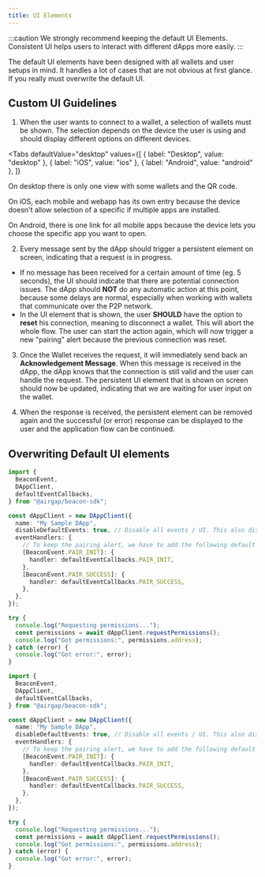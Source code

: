 ```yaml
---
title: UI Elements
---
```



:::caution
We strongly recommend keeping the default UI Elements.
Consistent UI helps users to interact with different dApps more easily.
:::

The default UI elements have been designed with all wallets and user setups in mind.
It handles a lot of cases that are not obvious at first glance. If you really must overwrite the default UI.

## Custom UI Guidelines

1. When the user wants to connect to a wallet, a selection of wallets must be shown.
   The selection depends on the device the user is using and should display different options on different devices.

<Tabs
  defaultValue="desktop"
  values={[
    { label: "Desktop", value: "desktop" },
    { label: "iOS", value: "ios" },
    { label: "Android", value: "android" },
  ]}
>
<TabItem value="desktop">

On desktop there is only one view with some wallets and the QR code.

<BrowserWindow url="https://mydapp.com">

<DynamicImage
  src="../../static/img/beacon-pairing-ui.png"
  alt="Beacon Pairing"
/>

</BrowserWindow>

</TabItem>
<TabItem value="ios">

On iOS, each mobile and webapp has its own entry because the device doesn't allow selection of a specific if multiple apps are installed.

<BrowserWindow url="https://mydapp.com">

<DynamicImage
  src="../../static/img/beacon-ios-pairing.png"
  alt="Beacon Pairing"
/>

<DynamicImage
  src="../../static/img/beacon-ios-pairing-2.png"
  alt="Beacon Pairing"
/>

</BrowserWindow>

</TabItem>
<TabItem value="android">

On Android, there is one link for all mobile apps because the device lets you choose the specific app you want to open.

<DynamicImage
  src="../../static/img/beacon-android-pairing.png"
  alt="Beacon Pairing"
/>

<DynamicImage
  src="../../static/img/beacon-android-pairing-2.png"
  alt="Beacon Pairing"
/>

</TabItem>
</Tabs>

2. Every message sent by the dApp should trigger a persistent element on screen, indicating that a request is in progress.

<BrowserWindow url="https://mydapp.com">

<DynamicImage src="../../static/img/beacon-loading.gif" alt="Beacon Loading" />

</BrowserWindow>

- If no message has been received for a certain amount of time (eg. 5 seconds), the UI should indicate that there are potential connection issues.
  The dApp should **NOT** do any automatic action at this point, because some delays are normal, especially when working with wallets that communicate
  over the P2P network.
- In the UI element that is shown, the user **SHOULD** have the option to **reset** his connection, meaning to disconnect a wallet. This will abort the whole
  flow. The user can start the action again, which will now trigger a new "pairing" alert because the previous connection was reset.

<BrowserWindow url="https://mydapp.com">

<DynamicImage
  src="../../static/img/beacon-loading-open.gif"
  alt="Beacon Loading Open"
/>

</BrowserWindow>

3. Once the Wallet receives the request, it will immediately send back an **Acknowledgement Message**.
   When this message is received in the dApp, the dApp knows that the connection is still valid and the user can handle the request.
   The persistent UI element that is shown on screen should now be updated, indicating that we are waiting for user input on the wallet.

<BrowserWindow url="https://mydapp.com">

<DynamicImage
  src="../../static/img/beacon-awaiting.gif"
  alt="Beacon Awaiting"
/>

</BrowserWindow>

4. When the response is received, the persistent element can be removed again and the successful (or error) response can be displayed to the user and the application flow can be continued.

## Overwriting Default UI elements


<RunnableCode>

<!-- embedme ../../build-examples/disable-all-ui.beacon.ts -->

```ts
import {
  BeaconEvent,
  DAppClient,
  defaultEventCallbacks,
} from "@airgap/beacon-sdk";

const dAppClient = new DAppClient({
  name: "My Sample DApp",
  disableDefaultEvents: true, // Disable all events / UI. This also disables the pairing alert.
  eventHandlers: {
    // To keep the pairing alert, we have to add the following default event handlers back
    [BeaconEvent.PAIR_INIT]: {
      handler: defaultEventCallbacks.PAIR_INIT,
    },
    [BeaconEvent.PAIR_SUCCESS]: {
      handler: defaultEventCallbacks.PAIR_SUCCESS,
    },
  },
});

try {
  console.log("Requesting permissions...");
  const permissions = await dAppClient.requestPermissions();
  console.log("Got permissions:", permissions.address);
} catch (error) {
  console.log("Got error:", error);
}
```

<!-- embedme ../../build-examples/disable-all-ui.beacon.ts -->

```ts
import {
  BeaconEvent,
  DAppClient,
  defaultEventCallbacks,
} from "@airgap/beacon-sdk";

const dAppClient = new DAppClient({
  name: "My Sample DApp",
  disableDefaultEvents: true, // Disable all events / UI. This also disables the pairing alert.
  eventHandlers: {
    // To keep the pairing alert, we have to add the following default event handlers back
    [BeaconEvent.PAIR_INIT]: {
      handler: defaultEventCallbacks.PAIR_INIT,
    },
    [BeaconEvent.PAIR_SUCCESS]: {
      handler: defaultEventCallbacks.PAIR_SUCCESS,
    },
  },
});

try {
  console.log("Requesting permissions...");
  const permissions = await dAppClient.requestPermissions();
  console.log("Got permissions:", permissions.address);
} catch (error) {
  console.log("Got error:", error);
}
```

</RunnableCode>
